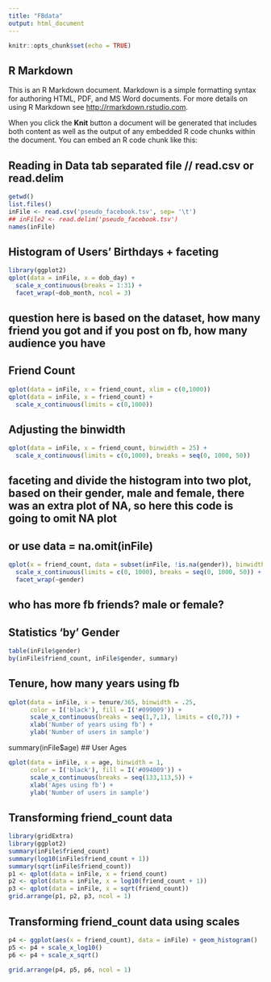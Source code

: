 ```yaml
---
title: "FBdata"
output: html_document
---
```


```r
knitr::opts_chunk$set(echo = TRUE)
```

## R Markdown

This is an R Markdown document. Markdown is a simple formatting syntax for authoring HTML, PDF, and MS Word documents. For more details on using R Markdown see <http://rmarkdown.rstudio.com>.

When you click the **Knit** button a document will be generated that includes both content as well as the output of any embedded R code chunks within the document. You can embed an R code chunk like this:

## Reading in Data tab separated file // read.csv or read.delim
```r
getwd()
list.files()
inFile <- read.csv('pseudo_facebook.tsv', sep= '\t')
## inFile2 <- read.delim('pseudo_facebook.tsv')
names(inFile)
```

## Histogram of Users' Birthdays + faceting
```r
library(ggplot2)
qplot(data = inFile, x = dob_day) +
  scale_x_continuous(breaks = 1:31) +
  facet_wrap(~dob_month, ncol = 3)
```

## question here is based on the dataset, how many friend you got and if you post on fb, how many audience you have

## Friend Count
```r
qplot(data = inFile, x = friend_count, xlim = c(0,1000))
qplot(data = inFile, x = friend_count) +
  scale_x_continuous(limits = c(0,1000))
```
## Adjusting the binwidth
```r
qplot(data = inFile, x = friend_count, binwidth = 25) +
  scale_x_continuous(limits = c(0,1000), breaks = seq(0, 1000, 50))
```

## faceting and divide the histogram into two plot, based on their gender, male and female, there was an  extra plot of NA, so here this code is going to omit NA plot
## or use data = na.omit(inFile)

```r
qplot(x = friend_count, data = subset(inFile, !is.na(gender)), binwidth = 25) +
  scale_x_continuous(limits = c(0, 1000), breaks = seq(0, 1000, 50)) +
  facet_wrap(~gender)
```
## who has more fb friends? male or female?
## Statistics 'by' Gender
```r
table(inFile$gender)
by(inFile$friend_count, inFile$gender, summary)
```

## Tenure, how many years using fb
```r
qplot(data = inFile, x = tenure/365, binwidth = .25,
      color = I('black'), fill = I('#099009')) +
      scale_x_continuous(breaks = seq(1,7,1), limits = c(0,7)) +
      xlab('Number of years using fb') +
      ylab('Number of users in sample')
```

summary(inFile$age)
## User Ages
```r
qplot(data = inFile, x = age, binwidth = 1,
      color = I('black'), fill = I('#094009')) +
      scale_x_continuous(breaks = seq(133,113,5)) +
      xlab('Ages using fb') +
      ylab('Number of users in sample')
```


## Transforming friend_count data 
```r
library(gridExtra)
library(ggplot2)
summary(inFile$friend_count)
summary(log10(inFile$friend_count + 1))
summary(sqrt(inFile$friend_count))
p1 <- qplot(data = inFile, x = friend_count)
p2 <- qplot(data = inFile, x = log10(friend_count + 1))
p3 <- qplot(data = inFile, x = sqrt(friend_count))
grid.arrange(p1, p2, p3, ncol = 1)
```

## Transforming friend_count data using scales
```r
p4 <- ggplot(aes(x = friend_count), data = inFile) + geom_histogram()
p5 <- p4 + scale_x_log10()
p6 <- p4 + scale_x_sqrt()

grid.arrange(p4, p5, p6, ncol = 1)
```










